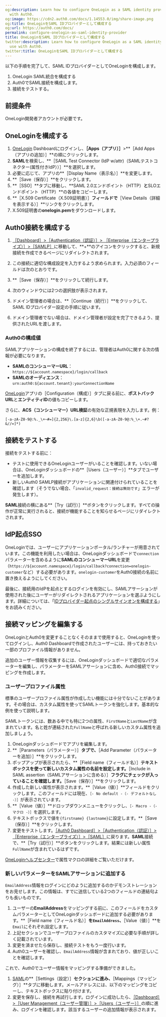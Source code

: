 ```yaml
---
og:description: Learn how to configure OneLogin as a SAML identity provider for use
  with Auth0.
og:image: https://cdn2.auth0.com/docs/1.14553.0/img/share-image.png
og:title: OneLoginをSAML IDプロバイダーとして構成する
og:url: https://auth0.com/docs/
permalink: configure-onelogin-as-saml-identity-provider
title: OneLoginをSAML IDプロバイダーとして構成する
twitter:description: Learn how to configure OneLogin as a SAML identity provider for
  use with Auth0.
twitter:title: OneLoginをSAML IDプロバイダーとして構成する
---
```


以下の手順を完了して、SAML IDプロバイダーとしてOneLoginを構成します。

1. OneLogin SAML統合を構成する
2. Auth0でSAML接続を構成します。
3. 接続をテストする。

## 前提条件

OneLogin開発者アカウントが必要です。

## OneLoginを構成する

1. [OneLogin](https://www.onelogin.com/) Dashboardにログインし、**［Apps（アプリ）］**>**［Add Apps（アプリの追加）］**の順にクリックします。
2. **SAML**を検索し、**［SAML Test Connector (IdP w/attr)（SAMLテストコネクター(属性付きIdP））］**を選択します。
3. 必要に応じて、アプリの**［Display Name（表示名）］**を変更します。
4. **［Save（保存）］**をクリックします。
5. **［SSO］**タブに移動し、**SAML 2.0エンドポイント（HTTP）**と**SLOエンドポイント（HTTP）**の各値をコピーします。
6. **［X.509 Certificate（X.509証明書）］**フィールドで**［View Details（詳細を表示する）］**リンクをクリックします。
7. X.509証明書の**onelogin.pem**をダウンロードします。

## Auth0接続を構成する

1. [［Dashboard］>［Authentication（認証）］> ［Enterprise（エンタープライズ）］>［SAMLP］](%24%7Bmanage_url%7D)に移動して、**+**のアイコンをクリックすると、新規接続を作成できるページにリダイレクトされます。
2. この接続に適切な構成設定を入力するよう求められます。入力必須のフィールドは次のとおりです。
3. **［Save（保存）］**をクリックして続行します。
4. 次のウィンドウには2つの選択肢が表示されます。

1. ドメイン管理者の場合は、**［Continue（続行）］**をクリックして、SAML IDプロバイダー設定の手順に従います。
2. ドメイン管理者でない場合は、ドメイン管理者が設定を完了できるよう、提供されたURLを渡します。

### Auth0の構成値

SAMLアプリケーションの構成を終了するには、管理者はAuth0に関する次の情報が必要になります。

* **SAMLのコンシューマーURL**：`https://${account.namespace}/login/callback`
* **SAMLのオーディエンス**：`urn:auth0:${account.tenant}:yourConnectionName`

[OneLogin](https://www.onelogin.com/)アプリの［Configuration（構成）］タブに戻る前に、**ポストバックURL**と**エンティティID**の値もコピーします。 

さらに、**ACS（コンシューマー）URL検証**の有効な正規表現を入力します。例：

`[-a-zA-Z0-9@:%._\+~#=]{2,256}\.[a-z]{2,6}\b([-a-zA-Z0-9@:%_\+.~#?&//=]*)`

## 接続をテストする

接続をテストする前に：

* テストに使用できるOneLoginユーザーがいることを確認します。いない場合は、OneLoginダッシュボードの**［Users（ユーザー）］**タブでユーザーを追加します。
* 新しいAuth0 SAMLP接続がアプリケーションに関連付けられていることを確認します（そうでない場合、「`invalid_request：接続は無効です`」エラーが発生します）。

**SAML**接続の横にある**［Try（試行）］**ボタンをクリックします。すべての操作が正常に実行されると、接続が機能することを知らせるページにリダイレクトされます。

## IdP起点SSO

OneLoginでは、ユーザーにアプリケーションポータル/ランチャーが用意されています。この機能を利用したい場合は、OneLoginダッシュボードで`connection`パラメーターを含めるように**SAMLのコンシューマーURL**を変更（`https://${account.namespace}/login/callback?connection=onelogin-customer`など）する必要があります。`onelogin-customer`をAuth0接続の名前に置き換えるようにしてください。

最後に、接続用のIdPを起点とするログインを有効にし、SAMLアサーションが使用された後にユーザーがリダイレクトされるアプリケーションを選ぶようにします。詳細については、「[IDプロバイダー起点のシングルサインオンを構成する](/saml-configuration/saml-sso-integrations/identity-provider-initiated-single-sign-on)」をお読みください。

## 接続マッピングを編集する

OneLoginとAuth0を変更することなくそのままで使用すると、OneLoginを使ってログインし、Auth0 Dashboardで作成されたユーザーには、持っておきたい一部のプロファイル情報がありません。

追加のユーザー情報を収集するには、OneLoginダッシュボードで適切なパラメーターを編集し、パラメーターをSAMLアサーションに含め、Auth0接続でマッピングを作成します。

### ユーザープロファイル属性

標準のユーザープロファイル属性が作成したい機能には十分でないことがあります。その場合は、カスタム属性を使ってSAMLトークンを強化します。基本的な例を使って説明します。

SAMLトークンには、数ある中でも特に2つの属性、`FirstName`と`LastName`が含まれています。名と姓が連結された`FullName`と呼ばれる新しいカスタム属性を追加しましょう。

1. OneLoginダッシュボードでアプリを編集します。
2. **［Parameters（パラメーター）］**タブで、**［Add Parameter（パラメーターを追加）］**をクリックします。
3. ポップアップが表示されたら、**［Field name（フィールド名）］**テキストボックスを使って新しいカスタム属性の名前を設定します。**［Include in SAML assertion（SAMLアサーションに含める）］**フラグにチェックが入っていることを確認します。**［Save（保存）］**をクリックします。
4. 作成した新しい属性が表示されます。**［Value（値）］**フィールドをクリックします。このフィールドには現在、`［- No default -（- デフォルトなし -）］`が表示されています。
5. **［Value（値）］**ドロップダウンメニューをクリックし、`［- Macro -（- マクロ -）］`を選択します。
6. テキストボックスで値を`{firstname} {lastname}`に設定します。**［Save（保存）］**をクリックします。
7. 変更をテストします。[［Auth0 Dashboard］>［Authentication（認証）］>［Enterprise（エンタープライズ）］>［SAML］](%24%7Bmanage_url%7D/#/connections/enterprise)に戻ります。**SAML**接続で、**［Try（試行）］**ボタンをクリックします。結果には新しい属性`FullName`が含まれているはずです。

[OneLoginヘルプセンター](https://support.onelogin.com/hc/en-us/articles/201174464-Attribute-macros)で属性マクロの詳細をご覧いただけます。

### 新しいパラメーターをSAMLアサーションに追加する

`EmailAddress`情報をログインにどのように追加するのかデモンストレーションをお見せします。この情報は、すでに送信している2つのフィールドの連結句よりも長いものです。

1. ユーザーの**EmailAddress**をマッピングする前に、このフィールドをカスタムパラメーターとしてOneLoginダッシュボードに追加する必要があります。**［Field name（フィールド名）］**を`EmailAddress`、**［Value（値）］**を`Email`にそれぞれ設定します。
2. 上記セクションでユーザープロファイルのカスタマイズに必要な手順が詳しく記載されています。
3. 変更を済ませたら保存し、接続テストをもう一度行います。
4. Auth0ユーザーを確認し、`EmailAddress`情報が含まれており、値が正しいことを確認します。

これで、Auth0でユーザー情報をマッピングする準備ができました。

1. [SAML](%24%7Bmanage_url%7D/#/connections/enterprise)の**［Settings（設定）］**セクションに進み、**［Mappings（マッピング）］**タブに移動します。メールアドレスには、以下のマッピングをコピーし、テキストボックスに貼り付けます。
2. 変更を保存し、接続を再試行します。ログインに成功したら、[［Dashboard］>［User Management（ユーザー管理）］>［Users（ユーザー）］](%24%7Bmanage_url%7D/#/users)の順に進み、ログインを確認します。該当するユーザーの追加情報が表示されます。